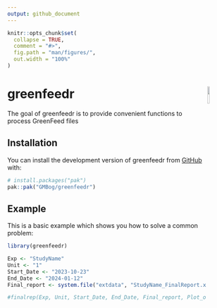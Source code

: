 ```yaml
---
output: github_document
---
```

<!-- README.md is generated from README.Rmd. Please edit that file -->

```r
knitr::opts_chunk$set(
  collapse = TRUE,
  comment = "#>",
  fig.path = "man/figures/",
  out.width = "100%"
)
```

# greenfeedr <img src="man/figures/GFSticker.png" align="right" width="10%"/>

<!-- badges: start -->
<!-- badges: end -->

The goal of greenfeedr is to provide convenient functions to process GreenFeed files

## Installation

You can install the development version of greenfeedr from [GitHub](https://github.com/GMBog/greenfeedr) with:

``` r
# install.packages("pak")
pak::pak("GMBog/greenfeedr")
```

## Example

This is a basic example which shows you how to solve a common problem:

```r
library(greenfeedr)

Exp <- "StudyName"
Unit <- "1"
Start_Date <- "2023-10-23"
End_Date <- "2024-01-12"
Final_report <- system.file("extdata", "StudyName_FinalReport.xlsx", package = "greenfeedr")

#finalrep(Exp, Unit, Start_Date, End_Date, Final_report, Plot_opt = "All")
```


